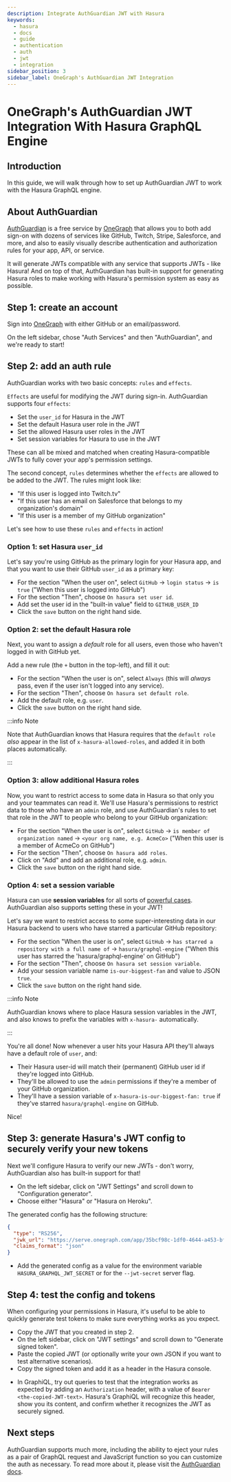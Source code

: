 ```yaml
---
description: Integrate AuthGuardian JWT with Hasura
keywords:
  - hasura
  - docs
  - guide
  - authentication
  - auth
  - jwt
  - integration
sidebar_position: 3
sidebar_label: OneGraph's AuthGuardian JWT Integration
---
```



# OneGraph's AuthGuardian JWT Integration With Hasura GraphQL Engine

## Introduction

In this guide, we will walk through how to set up AuthGuardian JWT to work with the Hasura GraphQL engine.

## About AuthGuardian

[AuthGuardian](https://www.onegraph.com/docs/auth_guardian.html) is a free service by
[OneGraph](https://www.onegraph.com/) that allows you to both add sign-on with dozens of services like GitHub, Twitch,
Stripe, Salesforce, and more, and also to easily visually describe authentication and authorization rules for your app,
API, or service.

It will generate JWTs compatible with any service that supports JWTs - like Hasura! And on top of that, AuthGuardian has
built-in support for generating Hasura roles to make working with Hasura's permission system as easy as possible.

## Step 1: create an account

Sign into [OneGraph](https://www.onegraph.com/) with either GitHub or an email/password.

On the left sidebar, chose "Auth Services" and then "AuthGuardian", and we're ready to start!

## Step 2: add an auth rule

AuthGuardian works with two basic concepts: `rules` and `effects`.

`Effects` are useful for modifying the JWT during sign-in. AuthGuardian supports four `effects`:

- Set the `user_id` for Hasura in the JWT
- Set the default Hasura user role in the JWT
- Set the allowed Hasura user roles in the JWT
- Set session variables for Hasura to use in the JWT

These can all be mixed and matched when creating Hasura-compatible JWTs to fully cover your app's permission settings.

The second concept, `rules` determines whether the `effects` are allowed to be added to the JWT. The rules might look
like:

- "If this user is logged into Twitch.tv"
- "If this user has an email on Salesforce that belongs to my organization's domain"
- "If this user is a member of my GitHub organization"

Let's see how to use these `rules` and `effects` in action!

### Option 1: set Hasura `user_id`

Let's say you're using GitHub as the primary login for your Hasura app, and that you want to use their GitHub `user_id`
as a primary key:

- For the section "When the user on", select `GitHub` -> `login status` -> `is true` ("When this user is logged into
  GitHub")
- For the section "Then", choose `On hasura set user id`.
- Add set the user id in the "built-in value" field to `GITHUB_USER_ID`
- Click the `save` button on the right hand side.

<Thumbnail src='/img/guides/auth-guardian-user-id.png' alt='Set an AuthGuardian JWT with a user id' />

### Option 2: set the default Hasura role

Next, you want to assign a _default_ role for all users, even those who haven't logged in with GitHub yet.

Add a new rule (the `+` button in the top-left), and fill it out:

- For the section "When the user is on", select `Always` (this will _always_ pass, even if the user isn't logged into
  any service).
- For the section "Then", choose `On hasura set default role`.
- Add the default role, e.g. `user`.
- Click the `save` button on the right hand side.

<Thumbnail src='/img/guides/auth-guardian-default-role.png' alt='Set an AuthGuardian JWT with default role' />

:::info Note

Note that AuthGuardian knows that Hasura requires that the `default role` _also_ appear in the list of
`x-hasura-allowed-roles`, and added it in both places automatically.

:::

### Option 3: allow additional Hasura roles

Now, you want to restrict access to some data in Hasura so that only you and your teammates can read it. We'll use
Hasura's permissions to restrict data to those who have an `admin` role, and use AuthGuardian's rules to set that role
in the JWT to people who belong to your GitHub organization:

- For the section "When the user is on", select `GitHub` -> `is member of organization named` ->
  `<your org name, e.g. AcmeCo>` ("When this user is a member of AcmeCo on GitHub")
- For the section "Then", choose `On hasura add roles`.
- Click on "Add" and add an additional role, e.g. `admin`.
- Click the `save` button on the right hand side.

<Thumbnail src='/img/guides/auth-guardian-additional-role.png' alt='Set an AuthGuardian JWT with additional roles' />

### Option 4: set a session variable

Hasura can use **session variables** for all sorts of
[powerful cases](/auth/authorization/roles-variables.mdx#dynamic-session-variables). AuthGuardian also supports setting
these in your JWT!

Let's say we want to restrict access to some super-interesting data in our Hasura backend to users who have starred a
particular GitHub repository:

- For the section "When the user is on", select `GitHub` -> `has starred a repository with a full name of` ->
  `hasura/graphql-engine` ("When this user has starred the 'hasura/graphql-engine' on GitHub")
- For the section "Then", choose `On hasura set session variable`.
- Add your session variable name `is-our-biggest-fan` and value to JSON `true`.
- Click the `save` button on the right hand side.

<Thumbnail
  src='/img/guides/auth-guardian-session-variable.png'
  alt='Set an AuthGuardian JWT with session variables for Hasura to use'
/>

:::info Note

AuthGuardian knows where to place Hasura session variables in the JWT, and also knows to prefix the variables with
`x-hasura-` automatically.

:::

You're all done! Now whenever a user hits your Hasura API they'll always have a default role of `user`, and:

- Their Hasura user-id will match their (permanent) GitHub user id if they're logged into GitHub.
- They'll be allowed to use the `admin` permissions if they're a member of your GitHub organization.
- They'll have a session variable of `x-hasura-is-our-biggest-fan: true` if they've starred `hasura/graphql-engine` on
  GitHub.

Nice!

## Step 3: generate Hasura's JWT config to securely verify your new tokens

Next we'll configure Hasura to verify our new JWTs - don't worry, AuthGuardian also has built-in support for that!

- On the left sidebar, click on "JWT Settings" and scroll down to "Configuration generator".
- Choose either "Hasura" or "Hasura on Heroku".

The generated config has the following structure:

```json
{
  "type": "RS256",
  "jwk_url": "https://serve.onegraph.com/app/35bcf98c-1df0-4644-a453-bf06a1349449/.well-known/jwks.json",
  "claims_format": "json"
}
```

- Add the generated config as a value for the environment variable `HASURA_GRAPHQL_JWT_SECRET` or for the `--jwt-secret`
  server flag.

<Thumbnail
  src='/img/guides/auth-guardian-config-generator.png'
  alt='AuthGuardian lets you copy/paste the required JWT configuration for either Hasura or Hasura-on-Heroku'
/>

## Step 4: test the config and tokens

When configuring your permissions in Hasura, it's useful to be able to quickly generate test tokens to make sure
everything works as you expect.

- Copy the JWT that you created in step 2.
- On the left sidebar, click on "JWT settings" and scroll down to "Generate signed token".
- Paste the copied JWT (or optionally write your own JSON if you want to test alternative scenarios).
- Copy the signed token and add it as a header in the Hasura console.

<Thumbnail
  src='/img/guides/auth-guardian-generate-test-jwt.png'
  alt='Use the JWT-signer form to quickly sign any JSON and test in the Hasura console'
/>

- In GraphiQL, try out queries to test that the integration works as expected by adding an `Authorization` header, with
  a value of `Bearer <the-copied-JWT-text>`. Hasura's GraphiQL will recognize this header, show you its content, and
  confirm whether it recognizes the JWT as securely signed.

<Thumbnail src='/img/guides/auth-guardian-test-jwt.png' alt='Test AuthGuardian JWT' />

## Next steps

AuthGuardian supports much more, including the ability to eject your rules as a pair of GraphQL request and JavaScript
function so you can customize the auth as necessary. To read more about it, please visit the
[AuthGuardian docs](https://www.onegraph.com/docs/).
